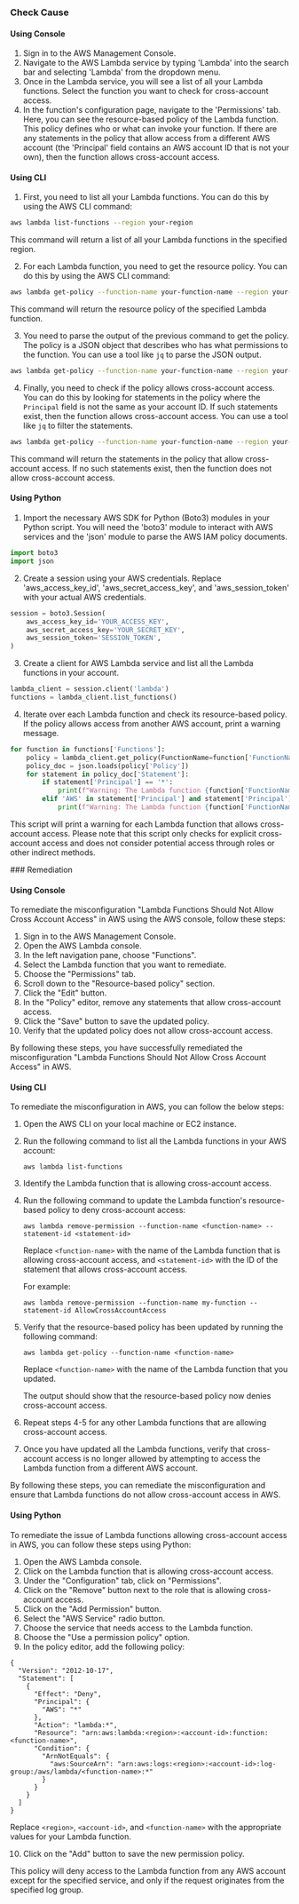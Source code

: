 

<Tabs><Tab title='Cause'>
### Check Cause

#### Using Console

1. Sign in to the AWS Management Console.
2. Navigate to the AWS Lambda service by typing 'Lambda' into the search bar and selecting 'Lambda' from the dropdown menu.
3. Once in the Lambda service, you will see a list of all your Lambda functions. Select the function you want to check for cross-account access.
4. In the function's configuration page, navigate to the 'Permissions' tab. Here, you can see the resource-based policy of the Lambda function. This policy defines who or what can invoke your function. If there are any statements in the policy that allow access from a different AWS account (the 'Principal' field contains an AWS account ID that is not your own), then the function allows cross-account access.

#### Using CLI

1. First, you need to list all your Lambda functions. You can do this by using the AWS CLI command:

```bash
aws lambda list-functions --region your-region
```

This command will return a list of all your Lambda functions in the specified region.

2. For each Lambda function, you need to get the resource policy. You can do this by using the AWS CLI command:

```bash
aws lambda get-policy --function-name your-function-name --region your-region
```

This command will return the resource policy of the specified Lambda function.

3. You need to parse the output of the previous command to get the policy. The policy is a JSON object that describes who has what permissions to the function. You can use a tool like `jq` to parse the JSON output.

```bash
aws lambda get-policy --function-name your-function-name --region your-region | jq '.Policy'
```

4. Finally, you need to check if the policy allows cross-account access. You can do this by looking for statements in the policy where the `Principal` field is not the same as your account ID. If such statements exist, then the function allows cross-account access. You can use a tool like `jq` to filter the statements.

```bash
aws lambda get-policy --function-name your-function-name --region your-region | jq '.Policy.Statement[] | select(.Principal.AWS != "your-account-id")'
```

This command will return the statements in the policy that allow cross-account access. If no such statements exist, then the function does not allow cross-account access.

#### Using Python

1. Import the necessary AWS SDK for Python (Boto3) modules in your Python script. You will need the 'boto3' module to interact with AWS services and the 'json' module to parse the AWS IAM policy documents.

```python
import boto3
import json
```

2. Create a session using your AWS credentials. Replace 'aws_access_key_id', 'aws_secret_access_key', and 'aws_session_token' with your actual AWS credentials.

```python
session = boto3.Session(
    aws_access_key_id='YOUR_ACCESS_KEY',
    aws_secret_access_key='YOUR_SECRET_KEY',
    aws_session_token='SESSION_TOKEN',
)
```

3. Create a client for AWS Lambda service and list all the Lambda functions in your account.

```python
lambda_client = session.client('lambda')
functions = lambda_client.list_functions()
```

4. Iterate over each Lambda function and check its resource-based policy. If the policy allows access from another AWS account, print a warning message.

```python
for function in functions['Functions']:
    policy = lambda_client.get_policy(FunctionName=function['FunctionName'])
    policy_doc = json.loads(policy['Policy'])
    for statement in policy_doc['Statement']:
        if statement['Principal'] == '*':
            print(f"Warning: The Lambda function {function['FunctionName']} allows cross-account access.")
        elif 'AWS' in statement['Principal'] and statement['Principal']['AWS'] != 'arn:aws:iam::' + session.client('sts').get_caller_identity().get('Account') + ':root':
            print(f"Warning: The Lambda function {function['FunctionName']} allows cross-account access.")
```

This script will print a warning for each Lambda function that allows cross-account access. Please note that this script only checks for explicit cross-account access and does not consider potential access through roles or other indirect methods.

</Tab>

<Tab title='Remediation'>
### Remediation

#### Using Console

To remediate the misconfiguration "Lambda Functions Should Not Allow Cross Account Access" in AWS using the AWS console, follow these steps:

1. Sign in to the AWS Management Console.
2. Open the AWS Lambda console.
3. In the left navigation pane, choose "Functions".
4. Select the Lambda function that you want to remediate.
5. Choose the "Permissions" tab.
6. Scroll down to the "Resource-based policy" section.
7. Click the "Edit" button.
8. In the "Policy" editor, remove any statements that allow cross-account access.
9. Click the "Save" button to save the updated policy.
10. Verify that the updated policy does not allow cross-account access.

By following these steps, you have successfully remediated the misconfiguration "Lambda Functions Should Not Allow Cross Account Access" in AWS.

#### Using CLI

To remediate the misconfiguration in AWS, you can follow the below steps:

1. Open the AWS CLI on your local machine or EC2 instance.

2. Run the following command to list all the Lambda functions in your AWS account:

   ```
   aws lambda list-functions
   ```

3. Identify the Lambda function that is allowing cross-account access.

4. Run the following command to update the Lambda function's resource-based policy to deny cross-account access:

   ```
   aws lambda remove-permission --function-name <function-name> --statement-id <statement-id>
   ```

   Replace `<function-name>` with the name of the Lambda function that is allowing cross-account access, and `<statement-id>` with the ID of the statement that allows cross-account access.

   For example:

   ```
   aws lambda remove-permission --function-name my-function --statement-id AllowCrossAccountAccess
   ```

5. Verify that the resource-based policy has been updated by running the following command:

   ```
   aws lambda get-policy --function-name <function-name>
   ```

   Replace `<function-name>` with the name of the Lambda function that you updated.

   The output should show that the resource-based policy now denies cross-account access.

6. Repeat steps 4-5 for any other Lambda functions that are allowing cross-account access.

7. Once you have updated all the Lambda functions, verify that cross-account access is no longer allowed by attempting to access the Lambda function from a different AWS account.

By following these steps, you can remediate the misconfiguration and ensure that Lambda functions do not allow cross-account access in AWS.

#### Using Python

To remediate the issue of Lambda functions allowing cross-account access in AWS, you can follow these steps using Python:

1. Open the AWS Lambda console.
2. Click on the Lambda function that is allowing cross-account access.
3. Under the "Configuration" tab, click on "Permissions".
4. Click on the "Remove" button next to the role that is allowing cross-account access.
5. Click on the "Add Permission" button.
6. Select the "AWS Service" radio button.
7. Choose the service that needs access to the Lambda function.
8. Choose the "Use a permission policy" option.
9. In the policy editor, add the following policy:

```
{
  "Version": "2012-10-17",
  "Statement": [
    {
      "Effect": "Deny",
      "Principal": {
        "AWS": "*"
      },
      "Action": "lambda:*",
      "Resource": "arn:aws:lambda:<region>:<account-id>:function:<function-name>",
      "Condition": {
        "ArnNotEquals": {
          "aws:SourceArn": "arn:aws:logs:<region>:<account-id>:log-group:/aws/lambda/<function-name>:*"
        }
      }
    }
  ]
}
```

Replace `<region>`, `<account-id>`, and `<function-name>` with the appropriate values for your Lambda function.

10. Click on the "Add" button to save the new permission policy.

This policy will deny access to the Lambda function from any AWS account except for the specified service, and only if the request originates from the specified log group.


</Tab>
</Tabs>